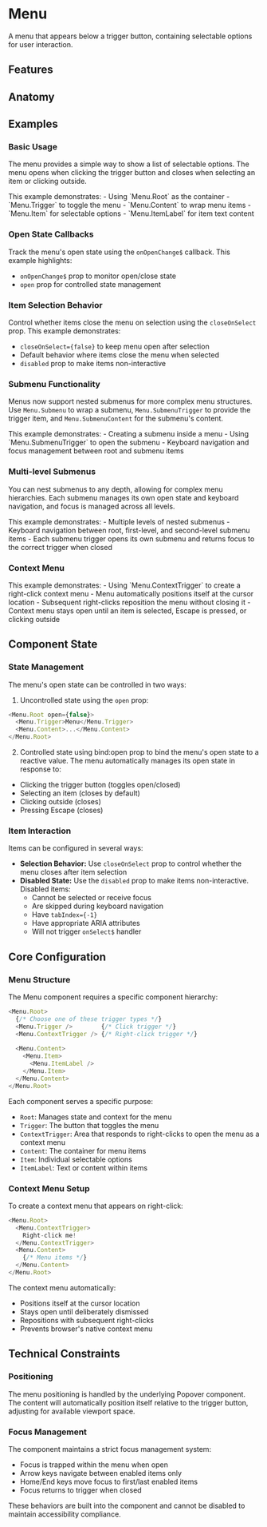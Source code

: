 
# Menu
A menu that appears below a trigger button, containing selectable options for user interaction.
<Showcase name="hero" />

## Features
<Features api={api} />

## Anatomy
<AnatomyTable api={api} />

## Examples

### Basic Usage
The menu provides a simple way to show a list of selectable options. The menu opens when clicking the trigger button and closes when selecting an item or clicking outside.

<Showcase name="hero" />
This example demonstrates:
- Using `Menu.Root` as the container
- `Menu.Trigger` to toggle the menu
- `Menu.Content` to wrap menu items
- `Menu.Item` for selectable options
- `Menu.ItemLabel` for item text content

### Open State Callbacks
Track the menu's open state using the `onOpenChange$` callback.
<Showcase name="callbacks" />
This example highlights:
- `onOpenChange$` prop to monitor open/close state
- `open` prop for controlled state management

### Item Selection Behavior
Control whether items close the menu on selection using the `closeOnSelect` prop.
<Showcase name="close-on-select" />
This example demonstrates:
- `closeOnSelect={false}` to keep menu open after selection
- Default behavior where items close the menu when selected
- `disabled` prop to make items non-interactive

### Submenu Functionality
Menus now support nested submenus for more complex menu structures. Use `Menu.Submenu` to wrap a submenu, `Menu.SubmenuTrigger` to provide the trigger item, and `Menu.SubmenuContent` for the submenu's content.

<Showcase name="submenu" />
This example demonstrates:
- Creating a submenu inside a menu
- Using `Menu.SubmenuTrigger` to open the submenu
- Keyboard navigation and focus management between root and submenu items

### Multi-level Submenus
You can nest submenus to any depth, allowing for complex menu hierarchies. Each submenu manages its own open state and keyboard navigation, and focus is managed across all levels.

<Showcase name="submenu-multilevel" />
This example demonstrates:
- Multiple levels of nested submenus
- Keyboard navigation between root, first-level, and second-level submenu items
- Each submenu trigger opens its own submenu and returns focus to the correct trigger when closed

### Context Menu
<Showcase name="context-menu" />
This example demonstrates:
- Using `Menu.ContextTrigger` to create a right-click context menu
- Menu automatically positions itself at the cursor location
- Subsequent right-clicks reposition the menu without closing it
- Context menu stays open until an item is selected, Escape is pressed, or clicking outside

## Component State

### State Management
The menu's open state can be controlled in two ways:
1. Uncontrolled state using the `open` prop:
```typescript
<Menu.Root open={false}>
  <Menu.Trigger>Menu</Menu.Trigger>
  <Menu.Content>...</Menu.Content>
</Menu.Root>
```
2. Controlled state using bind:open prop to bind the menu's open state to a reactive value.
The menu automatically manages its open state in response to:
- Clicking the trigger button (toggles open/closed)
- Selecting an item (closes by default)
- Clicking outside (closes)
- Pressing Escape (closes)

### Item Interaction
Items can be configured in several ways:
- **Selection Behavior:** Use `closeOnSelect` prop to control whether the menu closes after item selection
- **Disabled State:** Use the `disabled` prop to make items non-interactive. Disabled items:
  - Cannot be selected or receive focus
  - Are skipped during keyboard navigation
  - Have `tabIndex={-1}`
  - Have appropriate ARIA attributes
  - Will not trigger `onSelect$` handler

## Core Configuration
### Menu Structure
The Menu component requires a specific component hierarchy:
```typescript
<Menu.Root>
  {/* Choose one of these trigger types */}
  <Menu.Trigger />        {/* Click trigger */}
  <Menu.ContextTrigger /> {/* Right-click trigger */}
  
  <Menu.Content>
    <Menu.Item>
      <Menu.ItemLabel />
    </Menu.Item>
  </Menu.Content>
</Menu.Root>
```
Each component serves a specific purpose:
- `Root`: Manages state and context for the menu
- `Trigger`: The button that toggles the menu
- `ContextTrigger`: Area that responds to right-clicks to open the menu as a context menu
- `Content`: The container for menu items
- `Item`: Individual selectable options
- `ItemLabel`: Text or content within items

### Context Menu Setup
To create a context menu that appears on right-click:
```typescript
<Menu.Root>
  <Menu.ContextTrigger>
    Right-click me!
  </Menu.ContextTrigger>
  <Menu.Content>
    {/* Menu items */}
  </Menu.Content>
</Menu.Root>
```
The context menu automatically:
- Positions itself at the cursor location
- Stays open until deliberately dismissed
- Repositions with subsequent right-clicks
- Prevents browser's native context menu

## Technical Constraints

### Positioning
The menu positioning is handled by the underlying Popover component. The content will automatically position
itself relative to the trigger button, adjusting for available viewport space.

### Focus Management
The component maintains a strict focus management system:
- Focus is trapped within the menu when open
- Arrow keys navigate between enabled items only
- Home/End keys move focus to first/last enabled items
- Focus returns to trigger when closed

These behaviors are built into the component and cannot be disabled to maintain accessibility compliance.





<APITable api={api} />